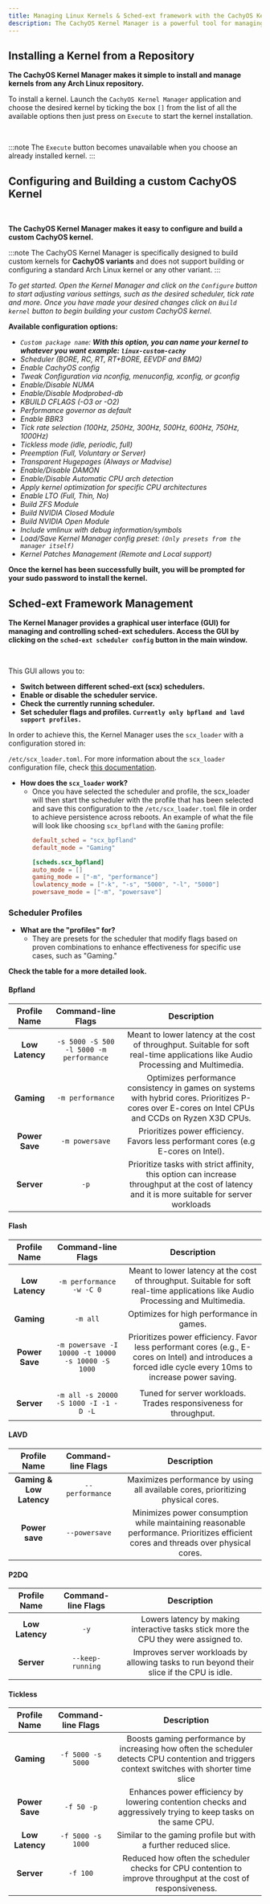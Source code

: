 ```yaml
---
title: Managing Linux Kernels & Sched-ext framework with the CachyOS Kernel Manager
description: The CachyOS Kernel Manager is a powerful tool for managing kernels, allowing users to easily install or build custom kernels with ease.
---
```



Installing a Kernel from a Repository
---------------------------------------

**The CachyOS Kernel Manager makes it simple to install and manage kernels from any Arch Linux repository.**

To install a kernel. Launch the `CachyOS Kernel Manager` application and choose the desired kernel by ticking the box `[]` from the list of all the available options then just press on `Execute` to start the kernel installation.

<br />
<ImageComponent imgsrc={import('~/assets/images/cachyos-km1.png')} />

:::note
The `Execute` button becomes unavailable when you choose an already installed kernel.
:::

Configuring and Building a custom CachyOS Kernel
---------------------------------

<br />
<ImageComponent imgsrc={import('~/assets/images/cachyos-km2.png')} />

**The CachyOS Kernel Manager makes it easy to configure and build a custom CachyOS kernel.**

:::note
The CachyOS Kernel Manager is specifically designed to build custom kernels for **CachyOS variants** and does not support building or configuring a standard Arch Linux kernel or any other variant.
:::

*To get started. Open the Kernel Manager and click on the `Configure` button to start adjusting various settings, such as the desired scheduler, tick rate and more. Once you have made your desired changes click on `Build kernel` button to begin building your custom CachyOS kernel.*

**Available configuration options:**

* *`Custom package name`: **With this option, you can name your kernel to whatever you want example: `linux-custom-cachy`***
* *Scheduler (BORE, RC, RT, RT+BORE, EEVDF and BMQ)*
* *Enable CachyOS config*
* *Tweak Configuration via nconfig, menuconfig, xconfig, or gconfig*
* *Enable/Disable NUMA*
* *Enable/Disable Modprobed-db*
* *KBUILD CFLAGS (-O3 or -O2)*
* *Performance governor as default*
* *Enable BBR3*
* *Tick rate selection (100Hz, 250Hz, 300Hz, 500Hz, 600Hz, 750Hz, 1000Hz)*
* *Tickless mode (idle, periodic, full)*
* *Preemption (Full, Voluntary or Server)*
* *Transparent Hugepages (Always or Madvise)*
* *Enable/Disable DAMON*
* *Enable/Disable Automatic CPU arch detection*
* *Apply kernel optimization for specific CPU architectures*
* *Enable LTO (Full, Thin, No)*
* *Build ZFS Module*
* *Build NVIDIA Closed Module*
* *Build NVIDIA Open Module*
* *Include vmlinux with debug information/symbols*
* *Load/Save Kernel Manager config preset: `(Only presets from the manager itself)`*
* *Kernel Patches Management (Remote and Local support)*

**Once the kernel has been successfully built, you will be prompted for your sudo password to install the kernel.**

## Sched-ext Framework Management

**The Kernel Manager provides a graphical user interface (GUI) for managing and controlling sched-ext schedulers. Access the GUI by clicking on the `sched-ext scheduler config` button in the main window.**

<br />
<ImageComponent imgsrc={import('~/assets/images/cachyos-km3.png')} />

This GUI allows you to:

- **Switch between different sched-ext (scx) schedulers.**
- **Enable or disable the scheduler service.**
- **Check the currently running scheduler.**
- **Set scheduler flags and profiles.  `Currently only bpfland and lavd support profiles.`**

In order to achieve this, the Kernel Manager uses the `scx_loader` with a configuration stored in:

`/etc/scx_loader.toml`.  For more information about the `scx_loader` configuration file, check [this documentation](https://github.com/sched-ext/scx/blob/main/rust/scx_loader/configuration.md).

- **How does the `scx_loader` work?**
    - Once you have selected the scheduler and profile, the scx_loader will then start the scheduler with the profile that has been selected and save this configuration to the `/etc/scx_loader.toml` file in order to achieve persistence across reboots. An example of what the file will look like choosing `scx_bpfland` with the `Gaming` profile:
        ```toml
        default_sched = "scx_bpfland"
        default_mode = "Gaming"

        [scheds.scx_bpfland]
        auto_mode = []
        gaming_mode = ["-m", "performance"]
        lowlatency_mode = ["-k", "-s", "5000", "-l", "5000"]
        powersave_mode = ["-m", "powersave"]
        ```

### Scheduler Profiles

- **What are the "profiles" for?**
  - They are presets for the scheduler that modify flags based on proven combinations to enhance effectiveness for specific use cases, such as "Gaming."

**Check the table for a more detailed look.**

#### Bpfland

|   Profile Name  	|  Command-line Flags  	|                                                         Description                                                         	|
|:---------------:	|:--------------------:	|:---------------------------------------------------------------------------------------------------------------------------:	|
| **Low Latency** 	| `-s 5000 -S 500 -l 5000 -m performance` 	| Meant to lower latency at the cost of throughput. Suitable for soft real-time applications like Audio Processing and Multimedia. 	|
| **Gaming**      	| `-m performance`  	| Optimizes performance consistency in games on systems with hybrid cores. Prioritizes P-cores over E-cores on Intel CPUs and CCDs on Ryzen X3D CPUs.         	|
| **Power Save**  	| `-m powersave`       	| Prioritizes power efficiency. Favors less performant cores (e.g E-cores on Intel).                                          	|
| **Server**        | `-p`                | Prioritize tasks with strict affinity, this option can increase throughput at the cost of latency and it is more suitable for server workloads

#### Flash

   Profile Name     |  Command-line Flags   |                                                         Description                                                           |
|:---------------:  |:--------------------: |:---------------------------------------------------------------------------------------------------------------------------:  |
| **Low Latency**   | `-m performance -w -C 0`   | Meant to lower latency at the cost of throughput. Suitable for soft real-time applications like Audio Processing and Multimedia.   |
| **Gaming**        | `-m all`      | Optimizes for high performance in games.           |
| **Power Save**    | `-m powersave -I 10000 -t 10000 -s 10000 -S 1000`        | Prioritizes power efficiency. Favor less performant cores (e.g., E-cores on Intel) and introduces a forced idle cycle every 10ms to increase power saving. 
                                            |
| **Server**        | `-m all -s 20000 -S 1000 -I -1 -D -L`                | Tuned for server workloads. Trades responsiveness for throughput.

#### LAVD

|       Profile Name       	| Command-line Flags 	|                                                             Description                                                            	|
|:------------------------:	|:------------------:	|:----------------------------------------------------------------------------------------------------------------------------------:	|
| **Gaming & Low Latency** 	|   `--performance`  	| Maximizes performance by using all available cores, prioritizing physical cores.                                                   	|
|      **Power save**      	|    `--powersave`   	| Minimizes power consumption while maintaining reasonable performance. Prioritizes efficient cores and threads over physical cores. 	|

#### P2DQ

|       Profile Name        | Command-line Flags    |                                                             Description                                                               |
|:------------------------: |:------------------:   |:----------------------------------------------------------------------------------------------------------------------------------:   |
| **Low Latency**  |   `-y`     | Lowers latency by making interactive tasks stick more the CPU they were assigned to.                                                     |
|      **Server**       |    `--keep-running`      | Improves server workloads by allowing tasks to run beyond their slice if the CPU is idle.    |

#### Tickless

|   Profile Name    |  Command-line Flags   |                                                         Description                                                           |
|:---------------:  |:--------------------: |:---------------------------------------------------------------------------------------------------------------------------:  |
| **Gaming**   | `-f 5000 -s 5000`   | Boosts gaming performance by increasing how often the scheduler detects CPU contention and triggers context switches with shorter time slice    |
| **Power Save**        | `-f 50 -p`      | Enhances power efficiency by lowering contention checks and aggressively trying to keep tasks on the same CPU.          |
| **Low Latency**    | `-f 5000 -s 1000`        | Similar to the gaming profile but with a further reduced slice.                                            |
| **Server**        | `-f 100`                | Reduced how often the scheduler checks for CPU contention to improve throughput at the cost of responsiveness.